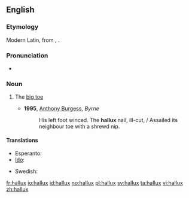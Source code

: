 ==English==

===Etymology===
Modern Latin, from {{etyl|la}} {{term|allus|lang=la}}, {{term|hallus|lang=la}}.

===Pronunciation===
* {{IPA|/ˈhæləks/}}

===Noun===
{{en-noun|halluces|pl2=halluxes}}

# {{anatomy}} The [[big toe]]
#* '''1995''', [[w:Anthony Burgess|Anthony Burgess]], ''Byrne''
#*: His left foot winced.  The '''hallux''' nail, ill-cut, / Assailed its neighbour toe with a shrewd nip.

====Translations====
{{trans-top|big toe}}
* Esperanto: {{t|eo|halukso|xs=Esperanto}}
* [[Ido]]: {{t+|io|haluxo|xs=Ido}}
{{trans-mid}}
* Swedish: {{t|sv|stortå|c}}
{{trans-bottom}}

[[fr:hallux]]
[[io:hallux]]
[[id:hallux]]
[[no:hallux]]
[[pl:hallux]]
[[sv:hallux]]
[[ta:hallux]]
[[vi:hallux]]
[[zh:hallux]]